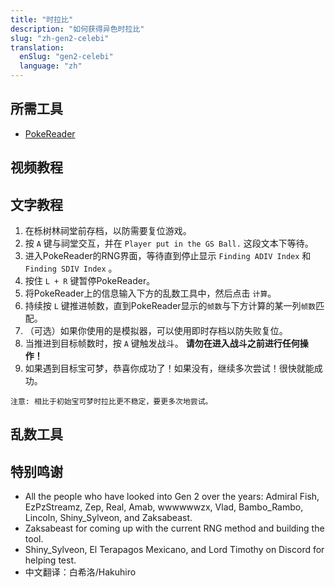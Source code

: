 ```yaml
---
title: "时拉比"
description: "如何获得异色时拉比"
slug: "zh-gen2-celebi"
translation:
  enSlug: "gen2-celebi"
  language: "zh"
---
```


<Alert
  showIcon
  type="warning"
  message="高度实验性！"
  description="二代乱数还未完善。预计需要多次尝试！"
/>

## 所需工具

- [PokeReader](/install-pokereader)

## 视频教程

<YouTubeVideo id="wTpI7MV_f4U" />

## 文字教程

1. 在栎树林祠堂前存档，以防需要复位游戏。
2. 按 `A` 键与祠堂交互，并在 `Player put in the GS Ball.` 这段文本下等待。
3. 进入PokeReader的RNG界面，等待直到停止显示 `Finding ADIV Index` 和 `Finding SDIV Index` 。
4. 按住 `L + R` 键暂停PokeReader。
5. 将PokeReader上的信息输入下方的乱数工具中，然后点击 `计算`。
6. 持续按 `L` 键推进帧数，直到PokeReader显示的`帧数`与下方计算的某一列`帧数`匹配。
7. （可选）如果你使用的是模拟器，可以使用即时存档以防失败复位。
8. 当推进到目标帧数时，按 `A` 键触发战斗。 **请勿在进入战斗之前进行任何操作！**
9. 如果遇到目标宝可梦，恭喜你成功了！如果没有，继续多次尝试！很快就能成功。

```
注意: 相比于初始宝可梦时拉比更不稳定，要更多次地尝试。
```

## 乱数工具

<Gen2PokemonRng type="celebi" />

## 特别鸣谢

- All the people who have looked into Gen 2 over the years: Admiral Fish, EzPzStreamz, Zep, Real, Amab, wwwwwwzx, Vlad, Bambo_Rambo, Lincoln, Shiny_Sylveon, and Zaksabeast.
- Zaksabeast for coming up with the current RNG method and building the tool.
- Shiny_Sylveon, El Terapagos Mexicano, and Lord Timothy on Discord for helping test.
- 中文翻译：白希洛/Hakuhiro
